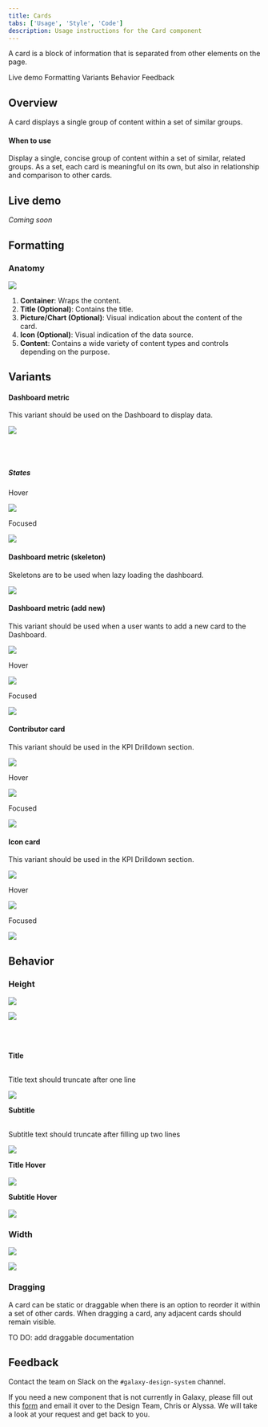 ```yaml
---
title: Cards
tabs: ['Usage', 'Style', 'Code']
description: Usage instructions for the Card component
---
```


<PageDescription>

A card is a block of information that is separated from other elements on the page.

</PageDescription>

<AnchorLinks>

<AnchorLink>Live demo</AnchorLink>
<AnchorLink>Formatting</AnchorLink>
<AnchorLink>Variants</AnchorLink>
<AnchorLink>Behavior</AnchorLink>
<AnchorLink>Feedback</AnchorLink>

</AnchorLinks>

## Overview

A card displays a single group of content within a set of similar groups.

#### When to use

Display a single, concise group of content within a set of similar, related groups. As a set, each card is meaningful on its own, but also in relationship and comparison to other cards.

## Live demo

*Coming soon*

## Formatting

### Anatomy

<Row>
<Column colLg={10}>

<img src="https://res.cloudinary.com/dgcfg5cwe/image/upload/v1644641209/card-anatomy_ncw58a.svg"></img>

</Column>
</Row>


1. **Container**: Wraps the content.
2. **Title (Optional)**: Contains the title.
3. **Picture/Chart (Optional)**: Visual indication about the content of the card.
4. **Icon (Optional)**: Visual indication of the data source.
5. **Content**: Contains a wide variety of content types and controls depending on the purpose.


## Variants

#### Dashboard metric

This variant should be used on the Dashboard to display data. 

<Row>
<Column colLg={8}>

<img src="https://res.cloudinary.com/dgcfg5cwe/image/upload/v1644641660/Metric-dashboard_auv4cx.svg"></img>

</Column>
</Row>
<br/>
<br/>

##### States

<Row>
<Column colLg={5}>

Hover

<img src="https://res.cloudinary.com/dgcfg5cwe/image/upload/v1644641960/Metric-dashboard-hover_x4zryc.svg"></img>

</Column>
<Column colLg={5}>

Focused 

<img src="https://res.cloudinary.com/dgcfg5cwe/image/upload/v1644642007/Metrics-focused_lgnsth.svg"></img>

</Column>
</Row>

#### Dashboard metric (skeleton)

Skeletons are to be used when lazy loading the dashboard.

<Row>
<Column colLg={8}>

<img src="https://res.cloudinary.com/dgcfg5cwe/image/upload/v1644641694/Metric-skeleton_jyqzpk.svg"></img>

</Column>
</Row>

#### Dashboard metric (add new)

This variant should be used when a user wants to add a new card to the Dashboard. 

<Row>
<Column colLg={8}>

<img src="https://res.cloudinary.com/dgcfg5cwe/image/upload/v1644641814/Metric-addnew_dofmzt.svg"></img>

</Column>
</Row>

<Row>
<Column colLg={5}>

Hover

<img src="https://res.cloudinary.com/dgcfg5cwe/image/upload/v1644642190/Metric-addnew-hover_exyyhu.svg"></img>

</Column>
<Column colLg={5}>

Focused 

<img src="https://res.cloudinary.com/dgcfg5cwe/image/upload/v1644642191/Metric-addnew-focus_g8wqxi.svg"></img>

</Column>
</Row>

#### Contributor card

This variant should be used in the KPI Drilldown section.

<Row>
<Column colLg={8}>

<img src="https://res.cloudinary.com/dgcfg5cwe/image/upload/v1644641814/Metric-contributorcard_nuctam.svg"></img>

</Column>
</Row>

<Row>
<Column colLg={3}>

Hover

<img src="https://res.cloudinary.com/dgcfg5cwe/image/upload/v1644642532/Metric-contributorcard-hover_vkxs9w.svg"></img>

</Column>
<Column colLg={3}>

Focused 

<img src="https://res.cloudinary.com/dgcfg5cwe/image/upload/v1644642532/Metric-contributorcard-focus_hmprsz.svg"></img>

</Column>
</Row>

#### Icon card

This variant should be used in the KPI Drilldown section.

<Row>
<Column colLg={8}>

<img src="https://res.cloudinary.com/dgcfg5cwe/image/upload/v1644641814/Card-iconcard_kwvolh.svg"></img>

</Column>
</Row>

<Row>
<Column colLg={3}>

Hover

<img src="https://res.cloudinary.com/dgcfg5cwe/image/upload/v1644643111/iconcard-hover_w1hikc.svg"></img>

</Column>
<Column colLg={3}>

Focused 

<img src="https://res.cloudinary.com/dgcfg5cwe/image/upload/v1644643110/iconcard-focus_fyyjf2.svg"></img>

</Column>
</Row>

## Behavior

### Height

<Row>
<Column colLg={4}>

<img src="https://res.cloudinary.com/dgcfg5cwe/image/upload/v1644643615/dashboard_card-height_hoiszo.svg"></img>

</Column>
<Column colLg={4}>

<img src="https://res.cloudinary.com/dgcfg5cwe/image/upload/v1644644772/contributorcard-height_dn3jjv.svg"></img>

</Column>
</Row>
<br/>
<br/>

<Row>
<Column colLg={3}>

<span class="h5"><strong>Title</strong></span>
<br/>
<br/>
<p>Title text should truncate after one line</p>
<img src="https://res.cloudinary.com/dgcfg5cwe/image/upload/v1644645227/Metric-long-title_crug6h.svg"></img>

</Column>
<Column colLg={3}>

<span class="h5"><strong>Subtitle</strong></span>
<br/>
<br/>
<p>Subtitle text should truncate after filling up two lines</p>
<img src="https://res.cloudinary.com/dgcfg5cwe/image/upload/v1644645398/Metric-subtitle_kmi5nj.svg"></img>

</Column>
</Row>

<Row>
<Column colLg={3}>

<span class="h5"><strong>Title Hover</strong></span>
<br/>
<br/>
<img src="https://res.cloudinary.com/dgcfg5cwe/image/upload/v1644646050/title-hover_ulgguo.svg"></img>

</Column>
<Column colLg={4}>

<span class="h5"><strong>Subtitle Hover</strong></span>
<br/>
<br/>
<img src="https://res.cloudinary.com/dgcfg5cwe/image/upload/v1644646050/subtitle-hover_o774wi.svg"></img>

</Column>
</Row>

### Width

<Row>
<Column colLg={4}>

<img src="https://res.cloudinary.com/dgcfg5cwe/image/upload/v1644646386/dashboardmetric-width_c1p0d1.svg"></img>

</Column>
<Column colLg={4}>

<img src="https://res.cloudinary.com/dgcfg5cwe/image/upload/v1644646386/contributorcard-width_nun6db.svg"></img>

</Column>
</Row>


### Dragging

A card can be static or draggable when there is an option to reorder it within a set of other cards. When dragging a card, any adjacent cards should remain visible.

TO DO: add draggable documentation

## Feedback

Contact the team on Slack on the ```#galaxy-design-system``` channel. 

If you need a new component that is not currently in Galaxy, please fill out this <a href="https://docs.google.com/document/d/1heu6QMCxnE8Hnu1AtyucOzcduhUYSyDmg5SEj05Rqb0/edit">form</a> and email it over to the Design Team, Chris or Alyssa. We will take a look at your request and get back to you.

